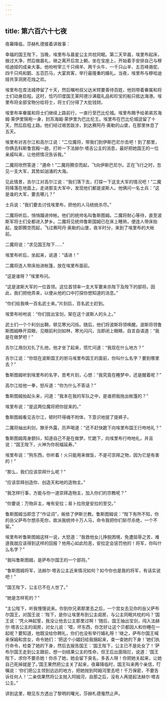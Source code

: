 ```yaml
---
---
---
```

title: 第六百六十七夜
---






夜幕降临，莎赫札德接着讲故事：





幸福的国王陛下，当晚，埃里布与晨星公主共枕同眠。第二天早晨，埃里布起床，做过大净，然后做晨礼，继之离开后宫上朝，坐在宝座上，开始着手安排自己与穆哈迪娅的成亲大事。他吩咐宰三千只绵羊、两千头牛、一千只山羊、五百峰骆驼、四千只鸡和鹅、五百匹马，大宴宾客，举行最隆重的婚礼。当夜，埃里布与穆哈迪娅共享洞房花烛之欢。

埃里布在库法城停留了十天，然后嘱咐叔父达米锷要善待百姓，他则带着眷属和将士们动身启程。这时，恰巧印度国王莱阿德沙满载礼品和珍宝的船只抵达海港。埃里布将全部宝物分给将士，将士们分得了大批钱财。

埃里布率眷属和将士们继续上路前行，一直行至巴比伦城。埃里布赐予给弟弟苏海姆·莱伊里锦袍一身，封苏海姆·莱伊里为巴比伦王。埃里布在巴比伦城逗留了十天，然后启程上路。他们经过艰苦跋涉，到达赛阿丹·奥勒的山堡，在那里休息了五天。

埃里布对吉尔江和高尔江说：“二位魔将，带我们到伊斯巴尼尔去吧！到了那里，你俩去科斯鲁宫殿一趟，打听一下法赫尔·塔吉公主的消息，最好把她国王的一位亲戚叫来，让他把情况告诉我。”

二魔将欣然答道：“遵命！”二魔将腾空而起，飞向伊斯巴尼尔。正在飞行之时，忽见一支大军，其势如汹涌的大海。

见此情景，吉尔江对高尔江说：“我们落下去，打探一下这支大军的情况吧！”二魔将降落在地面上，走进那支大军中，发现他们都是波斯人。他俩问一名士兵：“这是谁的大军，要去哪儿？”

士兵说：“我们要去讨伐埃里布，把他的人马统统杀尽。”

二魔将听后，悄悄蹓进帅帐。他们的统帅名叫鲁斯图姆。二魔将耐心等待，直至波斯军将士们全都进入梦乡。二魔将见统帅鲁斯国姆已在床上睡熟，便连人带床抬起，旋即腾空而起，飞过赛阿丹·奥勒的山堡，夜半时分，来到了埃里布的大帐前。

二魔将说：“求见国王陛下……”

埃里布听后，坐起来，说道：“请进！”

二魔将连人带床抬进帐篷，放在埃里布面前。

“这是谁呀？”埃里布问。

“这是波斯大军的一位首领。这位首领率一支大军要来杀陛下及陛下的部将。因此，我们把他弄来，以便从他的口中打探你想知道的消息。”

“你们给我唤一百名武士来。”片刻后，百名武士赶到。

埃里布吩咐说：“你们拔出宝剑，架在这个波斯人的头上。”

武士们一个个利剑出鞘，顿见寒光闪烁。随后，他们将波斯将领唤醒。波斯将领鲁斯图姆睁开双眼，见眼前利剑如林，寒光闪闪，当即闭上眼睛，自言自语道：“我是在做梦吧！”

吉尔江用剑刃扎了扎他，他才坐了起来，慌忙问道：“我现在什么地方？”

吉尔江说：“你现在波斯国王的驸马埃里布国王的面前，你叫什么名字？要到哪里去？”

鲁斯图姆听到埃里布的名字，思考片刻，心想：“我究竟在睡梦中，还是醒着呢？”

高尔江给他一拳，怒斥道：“你为什么不答话？”

鲁斯图姆抬起头来，问道：“我本在我的军队之中，是谁把我拖出帐篷的？”

埃里布说：“是这两位魔将把你捉来的。”

鲁斯图姆看见吉尔江，顿时吓得魂不附体，下意识地提了提裤子。

二魔将抽出利剑，獠牙外露，厉声喝道：“还不赶快跪下向埃里布国王行吻地礼？”

鲁斯图姆周身颤抖，知道自己不是在做梦。忙跪下，向埃里布行吻地礼，并且说：“国王陛下，火神为你祝福延寿。”

埃里布说：“狗东西，你听着！火只能用来做饭，不是可崇拜之物，因为它是有害的！”

“那么，我们应该崇拜什么呢？”

“应该崇拜创造你、创造天和地的造物主。”

“我怎样行事，方能与你一道崇拜造物主，加入你们的宗教呢？”

“你要说：万物非主，唯有安拉；易卜拉欣是安拉的至交。”

鲁斯图姆当即念了“作证词”，皈依了伊斯兰教。鲁斯图姆说：“陛下有所不知，你的岳父萨布尔想杀死你，故派我统帅十万人马，命令我把你们斩尽杀绝，一个不留。”

埃里布听鲁斯图姆这样一说，大怒道：“我救他女儿挣脱困境，免遭屈辱之苦，难道我就应该得到这样的回报？他用心如此险恶，安拉定会惩罚他的！将军，你叫什么名字？”

“我叫鲁斯图姆，是萨布尔国王的一个部将。”

“鲁斯图姆将军，法赫尔·塔吉公主近来情况如何？如今你也是我的将军，有话实说吧！”

“国王陛下，公主已不在人世了。”

“她是怎样死的？”

“主公陛下，听我慢慢说来。你到你兄弟那里去之后，一个宫女去见你的岳父萨布尔国王，对国王说：‘陛下，是你让埃里布到公主闺房，与公主同眠共枕的吗？’国王说：‘凭火神起誓，我没让他去公主那里过啊！’随后，国王抽出宝剑，闯入法赫尔·塔吉公主的闺房，对女儿说：‘喂，坏东西，你怎好让这个贝都因人和你睡在一起呢？要知道，他既没给你聘礼，你们也没有举行婚礼呀！’继之，萨布尔国王喊来保姆和宫女，命令她们：‘把这个小娼妇给我捆起来，查一查她的下身！’她们执行命令，检查了她的下身，然后去报告国王：‘国王陛下，公主已不是处女了！’萨布尔国王走到公主跟前，想一剑结果公主的性命，但王后出面阻拦，说道：‘国王陛下，求你不要杀她！你杀了她，她会留下臭名，多丢人呀！你把她关起来，让她自己死掉就是了。’国王果然把公主关了起来，夜幕降临时，国王叫来两个亲信，叮嘱说：‘你们把公主领到远远的地方，把她抛到阿姆河里去吧！千万保密，不要告诉任何人！’二亲信果然将公主抛入阿姆河，自那之后，没有人再提起法赫尔·塔吉公主。”





讲到这里，眼见东方透出了黎明的曙光，莎赫札德戛然止声。
